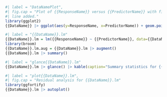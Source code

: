 
```r
#| label = "DataNamePlot",
#| fig.cap = "Plot of {{ResponseName}} versus {{PredictorName}} with fitted
#| line added."
library(ggplot2)
{{DataName}} |> ggplot(aes(y=ResponseName, x=PredictorName)) + geom.point() + geom_smooth(method="lm")
```

```r
#| label = "{{DataName}}.lm"
{{DataName}}.lm = lm({{ResponseName}} ~ {{PredictorName}}, data={{DataName}})
library(broom)
{{DataName}}.lm.aug = {{DataName}}.lm |> augment()
{{DataName}}.lm |> summary()
```


```r
#| label = "glance{{DataName}}.lm"
{{DataName}}.lm |> glance() |> kable(caption="Summary statistics for {{DataName}}.lm.")
```

```r
#| label = "plot{{DataName}}.lm",
#| fig.cap = "Residual analysis for {{DataName}}.lm"
library(ggfortify)
{{DataName}}.lm |> autoplot()
```
